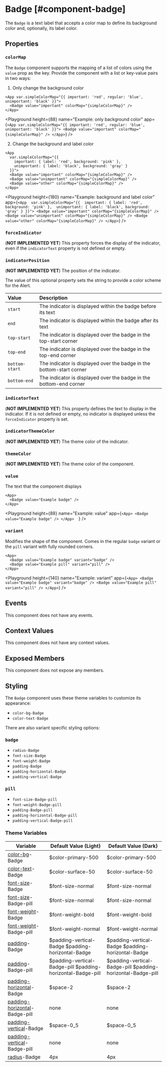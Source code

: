 
# Badge [#component-badge]

The `Badge` is a text label that accepts a color map to define its background color and, optionally, its label color.

## Properties

### `colorMap`

The `Badge` component supports the mapping of a list of colors using the `value` prop as the key. Provide the component with a list or key-value pairs in two ways:

1. Only change the background color

```ueml copy {2}
<App var.simpleColorMap="{{ important: 'red', regular: 'blue', unimportant: 'black' }}">
  <Badge value="important" colorMap="{simpleColorMap}" />
</App>
```

<Playground
  height={88}
  name="Example: only background color"
  app={`
    <App var.simpleColorMap="{{ important: 'red', regular: 'blue', unimportant: 'black' }}">
      <Badge value="important" colorMap="{simpleColorMap}" />
    </App>
`}
/>

2. Change the background and label color

```ueml copy {2-5}
<App 
  var.simpleColorMap="{{ 
    important: { label: 'red', background: 'pink' }, 
    unimportant: { label: 'black', background: 'gray' }
  }}">
  <Badge value="important" colorMap="{simpleColorMap}" />
  <Badge value="unimportant" colorMap="{simpleColorMap}" />
  <Badge value="other" colorMap="{simpleColorMap}" />
</App>
```

<Playground
  height={180}
  name="Example: background and label color"
  app={`
  <App 
    var.simpleColorMap="{{ 
      important: { label: 'red', background: 'pink' }, 
      unimportant: { label: 'black', background: 'gray' }
    }}">
    <Badge value="important" colorMap="{simpleColorMap}" />
    <Badge value="unimportant" colorMap="{simpleColorMap}" />
    <Badge value="other" colorMap="{simpleColorMap}" />
  </App>
  `}
/>

### `forceIndicator`

(**NOT IMPLEMENTED YET**) This property forces the display of the indicator, even if the `indicatorText` property is not defined or empty.

### `indicatorPosition`

(**NOT IMPLEMENTED YET**) The position of the indicator.

The value of this optional property sets the string to provide a color scheme for the Alert.

| Value          | Description                                                          |
| :------------- | :------------------------------------------------------------------- |
| `start`        | The indicator is displayed within the badge before its text          |
| `end`          | The indicator is displayed within the badge after its text           |
| `top-start`    | The indicator is displayed over the badge in the top-start corner    |
| `top-end`      | The indicator is displayed over the badge in the top-end corner      |
| `bottom-start` | The indicator is displayed over the badge in the bottom-start corner |
| `bottom-end`   | The indicator is displayed over the badge in the bottom-end corner   |

### `indicatorText`

(**NOT IMPLEMENTED YET**) This property defines the text to display in the indicator. If it is not defined or empty, no indicator is displayed unless the `forceIndicator` property is set.

### `indicatorThemeColor`

(**NOT IMPLEMENTED YET**) The theme color of the indicator.

### `themeColor`

(**NOT IMPLEMENTED YET**) The theme color of the component.

### `value`

The text that the component displays

```ueml copy
<App>
  <Badge value="Example badge" />
</App>  
```

<Playground 
  height={88} 
  name="Example: value" 
  app={`
    <App>
      <Badge value="Example badge" />
    </App>  
  `} />

### `variant`

Modifies the shape of the component. Comes in the regular `badge` variant or the `pill` variant with fully rounded corners.

```ueml copy
<App>
  <Badge value="Example badge" variant="badge" />
  <Badge value="Example pill" variant="pill" />
</App>
```

<Playground
  height={140}
  name="Example: variant"
  app={`
  <App>
    <Badge value="Example badge" variant="badge" />
    <Badge value="Example pill" variant="pill" />
  </App>
  `}
/>

## Events

This component does not have any events.

## Context Values

This component does not have any context values.

## Exposed Members

This component does not expose any members.

## Styling

The `Badge` component uses these theme variables to customize its appearance:

- `color-bg-Badge`
- `color-text-Badge`

There are also variant specific styling options:

### `badge`

- `radius-Badge`
- `font-size-Badge`
- `font-weight-Badge`
- `padding-Badge`
- `padding-horizontal-Badge`
- `padding-vertical-Badge`

### `pill`

- `font-size-Badge-pill`
- `font-weight-Badge-pill`
- `padding-Badge-pill`
- `padding-horizontal-Badge-pill`
- `padding-vertical-Badge-pill`

### Theme Variables

| Variable | Default Value (Light) | Default Value (Dark) |
| --- | --- | --- |
| [color-bg](../styles-and-themes/common-units/#color)-Badge | $color-primary-500 | $color-primary-500 |
| [color-text](../styles-and-themes/common-units/#color)-Badge | $color-surface-50 | $color-surface-50 |
| [font-size](../styles-and-themes/common-units/#size)-Badge | $font-size-normal | $font-size-normal |
| [font-size](../styles-and-themes/common-units/#size)-Badge-pill | $font-size-normal | $font-size-normal |
| [font-weight](../styles-and-themes/common-units/#font-weight)-Badge | $font-weight-bold | $font-weight-bold |
| [font-weight](../styles-and-themes/common-units/#font-weight)-Badge-pill | $font-weight-normal | $font-weight-normal |
| [padding](../styles-and-themes/common-units/#size)-Badge | $padding-vertical-Badge $padding-horizontal-Badge | $padding-vertical-Badge $padding-horizontal-Badge |
| [padding](../styles-and-themes/common-units/#size)-Badge-pill | $padding-vertical-Badge-pill $padding-horizontal-Badge-pill | $padding-vertical-Badge-pill $padding-horizontal-Badge-pill |
| [padding-horizontal](../styles-and-themes/common-units/#size)-Badge | $space-2 | $space-2 |
| [padding-horizontal](../styles-and-themes/common-units/#size)-Badge-pill | <GrayText>none</GrayText> | <GrayText>none</GrayText> |
| [padding-vertical](../styles-and-themes/common-units/#size)-Badge | $space-0_5 | $space-0_5 |
| [padding-vertical](../styles-and-themes/common-units/#size)-Badge-pill | <GrayText>none</GrayText> | <GrayText>none</GrayText> |
| [radius](../styles-and-themes/common-units/#border-rounding)-Badge | 4px | 4px |


